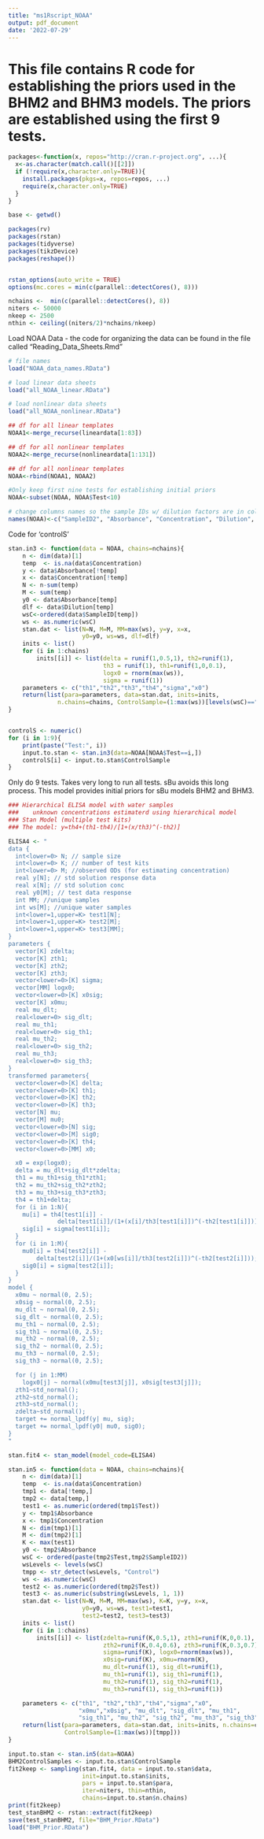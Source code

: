 ---
title: "ms1Rscript_NOAA"
output: pdf_document
date: '2022-07-29'
---
# This file contains R code for establishing the priors used in the BHM2 and BHM3 models. The priors are established using the first 9 tests.
```{r}
packages<-function(x, repos="http://cran.r-project.org", ...){
  x<-as.character(match.call()[[2]])
  if (!require(x,character.only=TRUE)){
    install.packages(pkgs=x, repos=repos, ...)
    require(x,character.only=TRUE)
  }
}

base <- getwd()

packages(rv)
packages(rstan)
packages(tidyverse)
packages(tikzDevice)
packages(reshape())


rstan_options(auto_write = TRUE)
options(mc.cores = min(c(parallel::detectCores(), 8)))

nchains <-  min(c(parallel::detectCores(), 8))
niters <- 50000
nkeep <- 2500
nthin <- ceiling((niters/2)*nchains/nkeep)
```

Load NOAA Data - the code for organizing the data can be found in the file called "Reading_Data_Sheets.Rmd"
```{r}
# file names
load("NOAA_data_names.RData")

# load linear data sheets
load("all_NOAA_linear.RData")

# load nonlinear data sheets
load("all_NOAA_nonlinear.RData")

## df for all linear templates 
NOAA1<-merge_recurse(lineardata[1:83])

## df for all nonlinear templates 
NOAA2<-merge_recurse(nonlineardata[1:131])

## df for all nonlinear templates 
NOAA<-rbind(NOAA1, NOAA2)

#Only keep first nine tests for establishing initial priors
NOAA<-subset(NOAA, NOAA$Test<10)

# change columns names so the sample IDs w/ dilution factors are in column "SampleID"
names(NOAA)<-c("SampleID2", "Absorbance", "Concentration", "Dilution", "Test","NOAAconc", "SampleID")

```
Code for 'controlS'
```{r}
stan.in3 <- function(data = NOAA, chains=nchains){
    n <- dim(data)[1]
    temp  <- is.na(data$Concentration)
    y <- data$Absorbance[!temp]
    x <- data$Concentration[!temp]
    N <- n-sum(temp)
    M <- sum(temp)
    y0 <- data$Absorbance[temp]
    dlf <- data$Dilution[temp]
    wsC<-ordered(data$SampleID[temp])
    ws <- as.numeric(wsC)
    stan.dat <- list(N=N, M=M, MM=max(ws), y=y, x=x,
                     y0=y0, ws=ws, dlf=dlf)
    inits <- list()
    for (i in 1:chains)
        inits[[i]] <- list(delta = runif(1,0.5,1), th2=runif(1),
                           th3 = runif(1), th1=runif(1,0,0.1),
                           logx0 = rnorm(max(ws)),
                           sigma = runif(1))
    parameters <- c("th1","th2","th3","th4","sigma","x0")
    return(list(para=parameters, data=stan.dat, inits=inits,
              n.chains=chains, ControlSample=(1:max(ws))[levels(wsC)=="Control 1"]))
}


controlS <- numeric()
for (i in 1:9){
    print(paste("Test:", i))
    input.to.stan <- stan.in3(data=NOAA[NOAA$Test==i,])
    controlS[i] <- input.to.stan$ControlSample
}
```

Only do 9 tests. Takes very long to run all tests. sBu avoids this long process. This model provides initial priors for sBu models BHM2 and BHM3.
```{r}
### Hierarchical ELISA model with water samples
###    unknown concentrations estimaterd using hierarchical model
### Stan Model (multiple test kits)
### The model: y=th4+(th1-th4)/[1+(x/th3)^(-th2)]

ELISA4 <- "
data {
  int<lower=0> N; // sample size
  int<lower=0> K; // number of test kits
  int<lower=0> M; //observed ODs (for estimating concentration)
  real y[N]; // std solution response data
  real x[N]; // std solution conc
  real y0[M]; // test data response
  int MM; //unique samples
  int ws[M]; //unique water samples
  int<lower=1,upper=K> test1[N];
  int<lower=1,upper=K> test2[M];
  int<lower=1,upper=K> test3[MM];
}
parameters {
  vector[K] zdelta;
  vector[K] zth1;
  vector[K] zth2;
  vector[K] zth3;
  vector<lower=0>[K] sigma;
  vector[MM] logx0;
  vector<lower=0>[K] x0sig;
  vector[K] x0mu;
  real mu_dlt;
  real<lower=0> sig_dlt;
  real mu_th1;
  real<lower=0> sig_th1;
  real mu_th2;
  real<lower=0> sig_th2;
  real mu_th3;
  real<lower=0> sig_th3;
}
transformed parameters{
  vector<lower=0>[K] delta;
  vector<lower=0>[K] th1;
  vector<lower=0>[K] th2;
  vector<lower=0>[K] th3;
  vector[N] mu;
  vector[M] mu0;
  vector<lower=0>[N] sig;
  vector<lower=0>[M] sig0;
  vector<lower=0>[K] th4;
  vector<lower=0>[MM] x0;

  x0 = exp(logx0);
  delta = mu_dlt+sig_dlt*zdelta;
  th1 = mu_th1+sig_th1*zth1;
  th2 = mu_th2+sig_th2*zth2;
  th3 = mu_th3+sig_th3*zth3;
  th4 = th1+delta;
  for (i in 1:N){
    mu[i] = th4[test1[i]] -
              delta[test1[i]]/(1+(x[i]/th3[test1[i]])^(-th2[test1[i]]));
    sig[i] = sigma[test1[i]];
  }
  for (i in 1:M){
    mu0[i] = th4[test2[i]] -
        delta[test2[i]]/(1+(x0[ws[i]]/th3[test2[i]])^(-th2[test2[i]]));
    sig0[i] = sigma[test2[i]];
  }
}
model {
  x0mu ~ normal(0, 2.5);
  x0sig ~ normal(0, 2.5);
  mu_dlt ~ normal(0, 2.5);
  sig_dlt ~ normal(0, 2.5);
  mu_th1 ~ normal(0, 2.5);
  sig_th1 ~ normal(0, 2.5);
  mu_th2 ~ normal(0, 2.5);
  sig_th2 ~ normal(0, 2.5);
  mu_th3 ~ normal(0, 2.5);
  sig_th3 ~ normal(0, 2.5);

  for (j in 1:MM)
    logx0[j] ~ normal(x0mu[test3[j]], x0sig[test3[j]]);
  zth1~std_normal();
  zth2~std_normal();
  zth3~std_normal();
  zdelta~std_normal();
  target += normal_lpdf(y| mu, sig);
  target += normal_lpdf(y0| mu0, sig0);
}
"

stan.fit4 <- stan_model(model_code=ELISA4)

stan.in5 <- function(data = NOAA, chains=nchains){
    n <- dim(data)[1]
    temp  <- is.na(data$Concentration)
    tmp1 <- data[!temp,]
    tmp2 <- data[temp,]
    test1 <- as.numeric(ordered(tmp1$Test))
    y <- tmp1$Absorbance
    x <- tmp1$Concentration
    N <- dim(tmp1)[1]
    M <- dim(tmp2)[1]
    K <- max(test1)
    y0 <- tmp2$Absorbance
    wsC <- ordered(paste(tmp2$Test,tmp2$SampleID2))
    wsLevels <- levels(wsC)
    tmpp <- str_detect(wsLevels, "Control")
    ws <- as.numeric(wsC)
    test2 <- as.numeric(ordered(tmp2$Test))
    test3 <- as.numeric(substring(wsLevels, 1, 1))
    stan.dat <- list(N=N, M=M, MM=max(ws), K=K, y=y, x=x,
                     y0=y0, ws=ws, test1=test1,
                     test2=test2, test3=test3)
    inits <- list()
    for (i in 1:chains)
        inits[[i]] <- list(zdelta=runif(K,0.5,1), zth1=runif(K,0,0.1),
                           zth2=runif(K,0.4,0.6), zth3=runif(K,0.3,0.7),
                           sigma=runif(K), logx0=rnorm(max(ws)),
                           x0sig=runif(K), x0mu=rnorm(K),
                           mu_dlt=runif(1), sig_dlt=runif(1),
                           mu_th1=runif(1), sig_th1=runif(1),
                           mu_th2=runif(1), sig_th2=runif(1),
                           mu_th3=runif(1), sig_th3=runif(1))

    parameters <- c("th1", "th2","th3","th4","sigma","x0",
                    "x0mu","x0sig", "mu_dlt", "sig_dlt", "mu_th1",
                    "sig_th1", "mu_th2", "sig_th2", "mu_th3", "sig_th3")
    return(list(para=parameters, data=stan.dat, inits=inits, n.chains=chains,
                ControlSample=(1:max(ws))[tmpp]))
}

input.to.stan <- stan.in5(data=NOAA)
BHM2ControlSamples <- input.to.stan$ControlSample
fit2keep <- sampling(stan.fit4, data = input.to.stan$data,
                     init=input.to.stan$inits,
                     pars = input.to.stan$para,
                     iter=niters, thin=nthin,
                     chains=input.to.stan$n.chains)
print(fit2keep)
test_stanBHM2 <- rstan::extract(fit2keep)
save(test_stanBHM2, file="BHM_Prior.RData")
load("BHM_Prior.RData")
```
